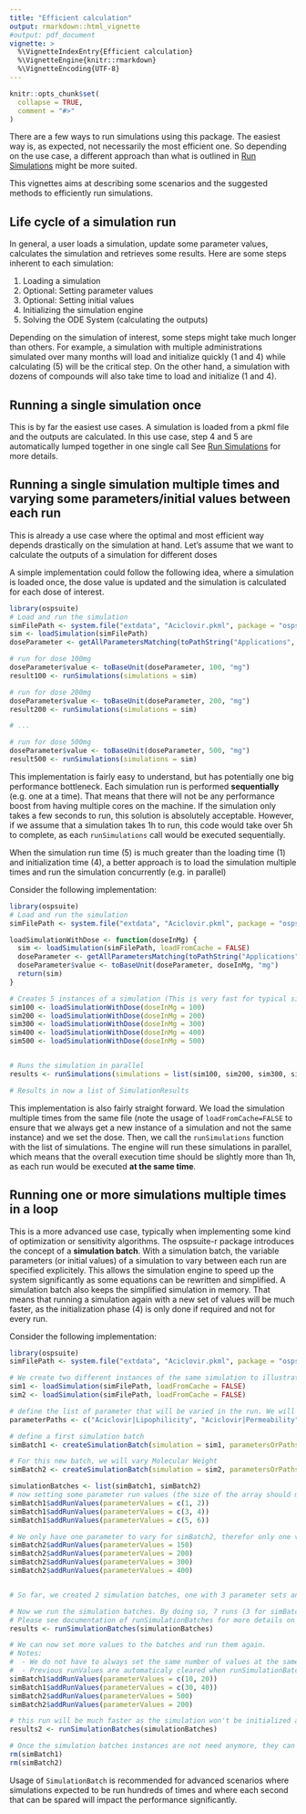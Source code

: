 ---
title: "Efficient calculation"
output: rmarkdown::html_vignette
#output: pdf_document
vignette: >
  %\VignetteIndexEntry{Efficient calculation}
  %\VignetteEngine{knitr::rmarkdown}
  %\VignetteEncoding{UTF-8}
---

```{r, include = FALSE}
knitr::opts_chunk$set(
  collapse = TRUE,
  comment = "#>"
)
```

There are a few ways to run simulations using this package. 
The easiest way is, as expected, not necessarily the most efficient one. So depending on the use case, a different approach than what is outlined in [Run Simulations](run-simulation.html) might be more suited.

This vignettes aims at describing some scenarios and the suggested methods to efficiently run simulations.

## Life cycle of a simulation run

In general, a user loads a simulation, update some parameter values, calculates the simulation and retrieves some results. 
Here are some steps inherent to each simulation:

1. Loading a simulation
2. Optional: Setting parameter values
3. Optional: Setting initial values
4. Initializing the simulation engine
5. Solving the ODE System (calculating the outputs)

Depending on the simulation of interest, some steps might take much longer than others. For example, a simulation with multiple administrations simulated over many months will load and initialize quickly (1 and 4) while calculating (5) will be the critical step. On the other hand, a simulation with dozens of compounds will also take time to load and initialize (1 and 4). 


## Running a single simulation once

This is by far the easiest use cases. A simulation is loaded from a pkml file and the outputs are calculated. In this use case, step 4 and 5 are automatically lumped together in one single call
See [Run Simulations](run-simulation.html) for more details. 


## Running a single simulation multiple times and varying some parameters/initial values between each run

This is already a use case where the optimal and most efficient way depends drastically on the simulation at hand.
Let's assume that we want to calculate the outputs of a simulation for different doses

A simple implementation could follow the following idea, where a simulation is loaded once, the dose value is updated and the simulation is calculated for each dose of interest. 
```{r SequentialRun, eval=TRUE}
library(ospsuite)
# Load and run the simulation
simFilePath <- system.file("extdata", "Aciclovir.pkml", package = "ospsuite")
sim <- loadSimulation(simFilePath)
doseParameter <- getAllParametersMatching(toPathString("Applications", "**", "Dose"), sim)[[1]]

# run for dose 100mg
doseParameter$value <- toBaseUnit(doseParameter, 100, "mg")
result100 <- runSimulations(simulations = sim)

# run for dose 200mg
doseParameter$value <- toBaseUnit(doseParameter, 200, "mg")
result200 <- runSimulations(simulations = sim)

# ...

# run for dose 500mg
doseParameter$value <- toBaseUnit(doseParameter, 500, "mg")
result500 <- runSimulations(simulations = sim)
```

This implementation is fairly easy to understand, but has potentially one big performance bottleneck. Each simulation run is performed **sequentially** (e.g. one at a time). That means that there will not be any performance boost from having multiple cores on the machine.
If the simulation only takes a few seconds to run, this solution is absolutely acceptable. However, if we assume that a simulation takes 1h to run, this code would take over 5h to complete, as each `runSimulations` call would be executed sequentially. 

When the simulation run time (5) is much greater than the loading time (1) and initialization time (4), a better approach is to load the simulation multiple times and run the simulation concurrently (e.g. in parallel)

Consider the following implementation:
```{r ParallelRun, eval=TRUE}
library(ospsuite)
# Load and run the simulation
simFilePath <- system.file("extdata", "Aciclovir.pkml", package = "ospsuite")

loadSimulationWithDose <- function(doseInMg) {
  sim <- loadSimulation(simFilePath, loadFromCache = FALSE)
  doseParameter <- getAllParametersMatching(toPathString("Applications", "**", "Dose"), sim)[[1]]
  doseParameter$value <- toBaseUnit(doseParameter, doseInMg, "mg")
  return(sim)
}

# Creates 5 instances of a simulation (This is very fast for typical simulations)
sim100 <- loadSimulationWithDose(doseInMg = 100)
sim200 <- loadSimulationWithDose(doseInMg = 200)
sim300 <- loadSimulationWithDose(doseInMg = 300)
sim400 <- loadSimulationWithDose(doseInMg = 400)
sim500 <- loadSimulationWithDose(doseInMg = 500)


# Runs the simulation in parallel
results <- runSimulations(simulations = list(sim100, sim200, sim300, sim400, sim500))

# Results in now a list of SimulationResults
```

This implementation is also fairly straight forward. We load the simulation multiple times from the same file (note the usage of `loadFromCache=FALSE` to ensure that we always get a new instance of a simulation and not the same instance) and we set the dose. Then, we call the `runSimulations` function with the list of simulations. The engine will run these simulations in parallel, which means that the overall execution time should be slightly more than 1h, as each run would be executed **at the same time**.


## Running one or more simulations multiple times in a loop

This is a more advanced use case, typically when implementing some kind of optimization or sensitivity algorithms. The ospsuite-r package introduces the concept of a **simulation batch**. With a simulation batch, the variable parameters (or initial values) of a simulation to vary between each run are specified explicitely. This allows the simulation engine to speed up the system significantly as some equations can be rewritten and simplified. A simulation batch also keeps the simplified simulation in memory. That means that running a simulation again with a new set of values will be much faster, as the initialization phase (4) is only done if required and not for every run. 

Consider the following implementation:
```{r BatchRun, eval=TRUE}
library(ospsuite)
simFilePath <- system.file("extdata", "Aciclovir.pkml", package = "ospsuite")

# We create two different instances of the same simulation to illustrate the usage.
sim1 <- loadSimulation(simFilePath, loadFromCache = FALSE)
sim2 <- loadSimulation(simFilePath, loadFromCache = FALSE)

# define the list of parameter that will be varied in the run. We will vary 2 parameters: Lipophilicity and Permeability 
parameterPaths <- c("Aciclovir|Lipophilicity", "Aciclovir|Permeability")

# define a first simulation batch
simBatch1 <- createSimulationBatch(simulation = sim1, parametersOrPaths = parameterPaths)

# For this new batch, we will vary Molecular Weight
simBatch2 <- createSimulationBatch(simulation = sim2, parametersOrPaths = c("Aciclovir|Molecular weight"))

simulationBatches <- list(simBatch1, simBatch2)
# now setting some parameter run values (the size of the array should match the number of parameters to vary for each batch
simBatch1$addRunValues(parameterValues = c(1, 2))
simBatch1$addRunValues(parameterValues = c(3, 4))
simBatch1$addRunValues(parameterValues = c(5, 6))

# We only have one parameter to vary for simBatch2, therefor only one value to set
simBatch2$addRunValues(parameterValues = 150)
simBatch2$addRunValues(parameterValues = 200)
simBatch2$addRunValues(parameterValues = 300)
simBatch2$addRunValues(parameterValues = 400)


# So far, we created 2 simulation batches, one with 3 parameter sets and the other one with 4. That means that 3 run slots will be allocated for simBatch1 and 4 will be allocated for simBatch2. These slots will remain in memory until the batch object is discarded

# Now we run the simulation batches. By doing so, 7 runs (3 for simBatch1 and 4 for simBatch2) will be executed in parallel. 
# Please see documentation of runSimulationBatches for more details on how to match parameter set to results.
results <- runSimulationBatches(simulationBatches)

# We can now set more values to the batches and run them again. 
# Notes: 
#  - We do not have to always set the same number of values at the same time
#  - Previous runValues are automaticaly cleared when runSimulationBatches is called. 
simBatch1$addRunValues(parameterValues = c(10, 20))
simBatch1$addRunValues(parameterValues = c(30, 40))
simBatch2$addRunValues(parameterValues = 500)
simBatch2$addRunValues(parameterValues = 200)

# this run will be much faster as the simulation won't be initialized again. Only the new value will be set as specified when adding new run values with addRunValues
results2 <- runSimulationBatches(simulationBatches)

# Once the simulation batches instances are not need anymore, they can be removed from the environment and the allocated memory cleared. This will be done automatically when the R session is terminated.
rm(simBatch1)
rm(simBatch2)
```

Usage of `SimulationBatch` is recommended for advanced scenarios where simulations expected to be run hundreds of times and where each second that can be spared will impact the performance significantly. 
